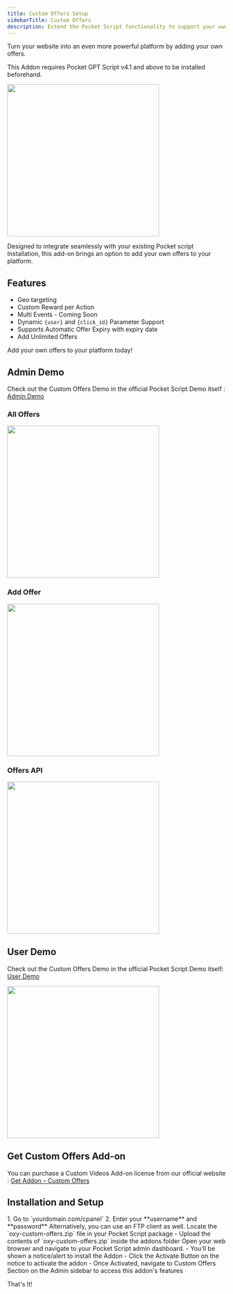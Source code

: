 ```yaml
---
title: Custom Offers Setup
sidebarTitle: Custom Offers
description: Extend the Pocket Script functionality to support your own/custom Offers feature
---
```


Turn your website into an even more powerful platform by adding your own offers.

This Addon requires Pocket GPT Script v4.1 and above to be installed beforehand.

<img height="350" src="/images/add-on-custom-offers-inline.png" />

Designed to integrate seamlessly with your existing Pocket script Installation, this add-on brings an option to add your own offers to your platform.

## Features
- Geo targeting
- Custom Reward per Action
- Multi Events - Coming Soon
- Dynamic `{user}` and `{click_id}` Parameter Support 
- Supports Automatic Offer Expiry with expiry date
- Add Unlimited Offers

Add your own offers to your platform today!

## Admin Demo

Check out the Custom Offers Demo in the official Pocket Script Demo itself : [Admin Demo](https://pocket.droidoxy.com/admin/custom-offers.php)

### All Offers
<img height="350" src="/images/add-on-co-admin-1.png" />

### Add Offer
<img height="350" src="/images/add-on-co-admin-2.png" />

### Offers API
<img height="350" src="/images/add-on-co-admin-3.png" />


## User Demo

Check out the Custom Offers Demo in the official Pocket Script Demo itself: [User Demo](https://pocket.droidoxy.com/dashboard/index.php)

<img height="350" src="/images/add-on-co-user-1.png" />

## Get Custom Offers Add-on

You can purchase a Custom Videos Add-on license from our official website : [Get Addon – Custom Offers](https://www.droidoxy.com/item/custom-offers/)

## Installation and Setup

<Steps>
  <Step title="Log in to your Hosting/cPanel">
    1. Go to `yourdomain.com/cpanel`
    2. Enter your **username** and **password**
    Alternatively, you can use an FTP client as well.
  </Step>

  <Step title="Upload the Files">
    Locate the `oxy-custom-offers.zip` file in your Pocket Script package
      - Upload the contents of `oxy-custom-offers.zip` inside the addons folder
  </Step>

  <Step title="Log in to Pocket Admin Interface">
    Open your web browser and navigate to your Pocket Script admin dashboard.
      - You'll be shown a notice/alert to install the Addon
      - Click the Activate Button on the notice to activate the addon
      - Once Activated, navigate to Custom Offers Section on the Admin sidebar to access this addon's features
  </Step>
</Steps>

That's It!


<HelpSnippet/>